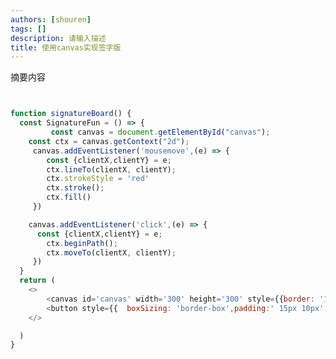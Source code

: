 ```yaml
---
authors: [shouren]
tags: []
description: 请输入描述
title: 使用canvas实现签字版
---
```



<highlight color='#25c2a0'>摘要内容</highlight>

<!--truncate-->

```js live 


function signatureBoard() {
  const SignatureFun = () => {
         const canvas = document.getElementById("canvas");
    const ctx = canvas.getContext("2d");
     canvas.addEventListener('mousemove',(e) => {
        const {clientX,clientY} = e;
        ctx.lineTo(clientX, clientY);
        ctx.strokeStyle = 'red'
        ctx.stroke();
        ctx.fill()
     })

    canvas.addEventListener('click',(e) => {
      const {clientX,clientY} = e;
        ctx.beginPath();
        ctx.moveTo(clientX, clientY);
     })
  }
  return (
    <>
        <canvas id='canvas' width='300' height='300' style={{border: '1px solid red'}}> </canvas>
        <button style={{  boxSizing: 'border-box',padding:' 15px 10px',borderRadius: 5,border: 'none'}} onClick={() => SignatureFun()}> 点击开始</button>
    </>

  )
}

```





